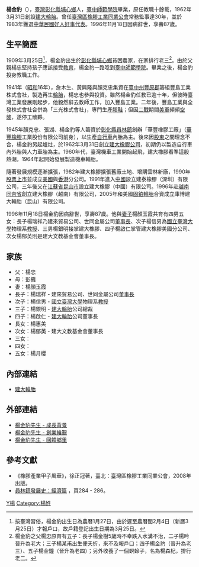 
'''楊金豹'''（{{bd|1909年|3月25日|1996年|11月18日|catIdx=Y楊}}），[[臺灣|臺灣]][[彰化縣|彰化縣]][[埔心鄉|埔心鄉]]人，[[國立臺中教育大學|臺中師範學院]]畢業，原任教職十餘載，1962年3月31日創設[[建大輪胎|建大輪胎]]。曾任[[臺灣區橡膠工業同業公會|臺灣區橡膠工業同業公會]]常務監事達30年，並於1983年獲選[[中華民國好人好事代表|中華民國好人好事代表]]。1996年11月18日因病辭世，享壽87歲。

== 生平簡歷 ==
1909年3月25日<ref>按臺灣習俗，楊金豹出生日為農曆1月27日，由於遲至農曆閏2月4日（新曆3月25日）才報戶口，故戶籍登記出生日期為3月25日。</ref>，楊金豹出生於[[彰化縣|彰化縣]][[埔心鄉|埔心鄉]]貧困農家，在家排行老三<ref>楊金豹之父楊忠原育有五子：長子楊金樹5歲時不幸跌入水溝不治，二子楊吟晉升為老大；三子楊某甫出生便夭折，來不及報戶口；四子楊金豹（晉升為老三）、五子楊金鐘（晉升為老四）；另外收養了一個螟蛉子，名為楊森杞，排行老二。</ref>。由於父親楊忠堅持孩子應該接受[[教育|教育]]，楊金豹一路唸到[[國立臺中教育大學|臺中師範學院]]。畢業之後，楊金豹投身教職工作。

1941年（[[昭和|昭和]]16年），詹木生、黃興隆與顏克忠集資在[[臺中州|臺中州]][[豐原郡|豐原郡]]籌組豐島工業株式會社，製造再生[[輪胎|輪胎]]，楊忠也參與投資。雖然楊金豹任教已逾十年，但彼時臺灣工業發展剛起步，他毅然辭去教師工作，加入豐島工業。二年後，豐島工業與全發株式會社合併為「三光株式會社」，專門生產[[膠鞋|膠鞋]]；但因[[第二次世界大戰|二戰]]期間[[美軍|美軍]]頻頻[[空襲|空襲]]，遂停工散夥。

1945年顏克忠、張湖、楊金豹等人籌資於[[彰化縣|彰化縣]][[員林鎮|員林鎮]]創辦「華豐橡膠工廠」（[[華豐橡膠|華豐橡膠]]工業股份有限公司前身），以生產[[自行車|自行車]]內胎為主。後來因[[股東|股東]]之間理念不合，楊金豹另起爐灶，於1962年3月31日創立[[建大輪胎|建大橡膠公司]]，初期仍以製造自行車內外胎與人力車胎為主。1960年代，臺灣機車工業開始起飛，建大橡膠看準這股熱潮，1964年起開始發展製造機車輪胎。

隨著發展規模逐漸擴張，1982年建大橡膠擴張舊廠土地、增購雲林新廠，1990年[[股票上市|股票上市]]並成立[[美國|美國]]與[[香港|香港]]分公司。1991年進入[[中國|中國]]設立建泰橡膠（深圳）有限公司，三年後又在[[江蘇省|江蘇省]][[昆山市|昆山市]]設立建大橡膠（中國）有限公司。1996年赴[[越南|越南]][[同奈省|同奈省]]創立建大橡膠（越南）有限公司，2005年和美國[[固鉑輪胎|固鉑輪胎]]合資成立庫博建大輪胎（昆山）有限公司。

1996年11月18日楊金豹因病辭世，享壽87歲。他與[[妻子|妻子]]楊顏玉霞共育有四男五女：長子楊瑞祥乃建來貿易公司、世同金屬公司[[董事長|董事長]]、次子楊信男為[[國立臺灣大學|國立臺灣大學]]物理系[[教授|教授]]、三男楊銀明接掌建大橡膠、四子楊啟仁掌管建大橡膠美國分公司、次女楊郁英則是建大文教基金會董事長。

== 家族 ==
* 父：楊忠
* 母：彭攤
* 妻：楊顏玉霞
* 長子：楊瑞祥 - 建來貿易公司、世同金屬公司[[董事長|董事長]]
* 次子：楊信男 - [[國立臺灣大學|國立臺灣大學]]物理系[[教授|教授]]
* 三子：楊銀明 - [[建大輪胎|建大輪胎]]公司總裁
* 四子：楊啟仁 - [[建大輪胎|建大輪胎]]公司董事長
* 長女：楊惠美
* 次女：楊郁英 - 建大文教基金會董事長
* 三女：
* 四女：
* 五女：楊月櫻

== 內部連結 ==
* [[建大輪胎|建大輪胎]]

== 外部連結 ==
* [http://library.taiwanschoolnet.org/cyberfair2003/C0331500456/family.htm 楊金豹先生 - 成長背景] {{Wayback|url=http://library.taiwanschoolnet.org/cyberfair2003/C0331500456/family.htm |date=20200217203857 }}
* [http://library.taiwanschoolnet.org/cyberfair2003/C0331500456/work.htm 楊金豹先生 - 創業維艱] {{Wayback|url=http://library.taiwanschoolnet.org/cyberfair2003/C0331500456/work.htm |date=20160305074828 }}
* [http://library.taiwanschoolnet.org/cyberfair2003/C0331500456/country.htm 楊金豹先生 - 回饋鄉里] {{Wayback|url=http://library.taiwanschoolnet.org/cyberfair2003/C0331500456/country.htm |date=20160305122741 }}

== 參考文獻 ==
* 《橡膠產業甲子風華》，徐正冠著，臺北：臺灣區橡膠工業同業公會，2008年出版。
* [http://www.yuanlin.gov.tw/home/data/980731-4.pdf 員林鎮發展史：經濟篇] {{Wayback|url=http://www.yuanlin.gov.tw/home/data/980731-4.pdf |date=20210422004032 }}，頁284 - 286。
<div class="references-small">
<references />
</div>

[[Category:埔心鄉人|Y楊]]
[[Category:楊姓|Category:楊姓]]